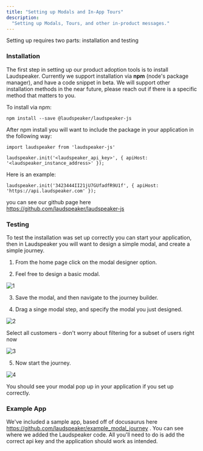 ```yaml
---
title: "Setting up Modals and In-App Tours"
description:
  "Setting up Modals, Tours, and other in-product messages."
---
```


Setting up requires two parts: installation and testing

### Installation

The first step in setting up our product adoption tools is to install Laudspeaker. Currently we support installation via **npm** (node's package manager), and have a code snippet in beta. We will support other installation methods in the near future, please reach out if there is a specific method that matters to you.

To install via npm:

```
npm install --save @laudspeaker/laudspeaker-js
```

After npm install you will want to include the package in your application in the following way:

```
import laudspeaker from 'laudspeaker-js'

laudspeaker.init('<laudspeaker_api_key>', { apiHost: '<laudspeaker_instance_address>' });
```

Here is an example:

```
laudspeaker.init('3423444II21jU7GUfadfR9U1f', { apiHost: 'https://api.laudspeaker.com' });

```

you can see our github page here https://github.com/laudspeaker/laudspeaker-js

### Testing

To test the installation was set up correctly you can start your application, then in Laudspeaker you will want to design a simple modal, and create a simple journey. 

1. From the home page click on the modal designer option.

2. Feel free to design a basic modal.

![1](/images/guides/getting-started/modal-des.png)

3. Save the modal, and then navigate to the journey builder.

4. Drag a singe modal step, and specify the modal you just designed.

![2](/images/guides/getting-started/j1.png)

Select all customers - don't worry about filtering for a subset of users right now

![3](/images/guides/getting-started/j2.png)

5. Now start the journey.

![4](/images/guides/getting-started/j3.png)

You should see your modal pop up in your application if you set up correctly.

### Example App

We've included a sample app, based off of docusaurus here https://github.com/laudspeaker/example_modal_journey . You can see where we added the Laudspeaker code. All you'll need to do is add the correct api key and the application should work as intended.
